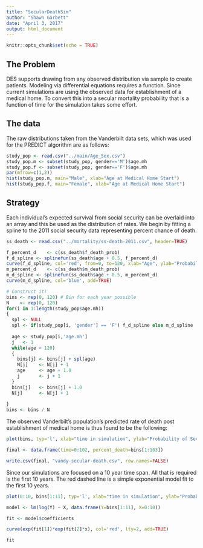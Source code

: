 ```yaml
---
title: "SecularDeathSim"
author: "Shawn Garbett"
date: "April 3, 2017"
output: html_document
---
```


```r
knitr::opts_chunk$set(echo = TRUE)
```

## The Problem

DES supports drawing from any observed distribution via sample to create patients. Modeling via differential equations requires a function. Since current simulations are using the observed data for establishment of a medical home. To convert this into a secular mortality probability that is a function of time for the simulation takes some effort.

## The data

The raw distributions taken from the Vanderbilt data sets, which was used for the PREDICT algorithm are as follows:

```r
study_pop <- read.csv("../main/Age_Sex.csv")
study_pop.m <- subset(study_pop, gender=='M')$age.mh
study_pop.f <- subset(study_pop, gender=='F')$age.mh
par(mfrow=c(1,2))
hist(study_pop.m, main="Male", xlab="Age at Medical Home Start")
hist(study_pop.f, main="Female", xlab="Age at Medical Home Start")

```

## Strategy

Each individual's expected survival from social security can be overlaid into an array and this be used as the distribution of rates. We begin by fitting a spline to the 2011 social security data representing percent chance of death.
```r
ss_death <- read.csv("../mortality/ss-death-2011.csv", header=TRUE)

f_percent_d    <- c(ss_death$f_death_prob)
f_d_spline <- splinefun(ss_death$age + 0.5, f_percent_d)
curve(f_d_spline, col='red', from=0, to=120, xlab="Age", ylab="Probability of Secular Death")
m_percent_d    <- c(ss_death$m_death_prob)
m_d_spline <- splinefun(ss_death$age + 0.5, m_percent_d)
curve(m_d_spline, col='blue', add=TRUE)

# Construct it!
bins <- rep(0, 120) # Bin for each year possible
N    <- rep(0, 120)
for(i in 1:length(study_pop$age.mh))
{
  spl <- NULL
  spl <- if(study_pop[i, 'gender'] == 'F') f_d_spline else m_d_spline
  
  age <- study_pop[i,'age.mh']
  j   <- 1
  while(age < 120)
  {
    bins[j] <- bins[j] + spl(age)
    N[j]    <- N[j] + 1
    age     <- age + 1.0
    j       <- j + 1
  }
  bins[j]   <- bins[j] + 1.0
  N[j]      <- N[j] + 1
  
}
bins <- bins / N
```

The observed Vanderbilt's population's predicted rate of death post establishment of medical home is thus found to be the following:

```r
plot(bins, typ='l', xlab="time in simulation", ylab="Probability of Secular Death")

final <- data.frame(time=0:102, percent_death=bins[1:103])

write.csv(final, "vandy-secular-death.csv", row.names=FALSE)
```

Since our simulations are focused on a 10 year time span. All that is required is the first 10 years. The red dashed line is a simple exponential model fit to the first 10 years.

```r
plot(0:10, bins[1:11], typ='l', xlab="time in simulation", ylab="Probability of Secular Death")

model <- lm(log(Y) ~ X, data.frame(Y=bins[1:11], X=0:10))

fit <- model$coefficients

curve(exp(fit[1])*exp(fit[2]*x), col='red', lty=2, add=TRUE)

fit

```
